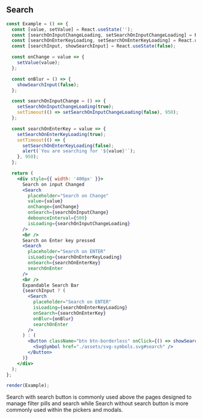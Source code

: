 
## Search

```jsx live=true
const Example = () => {
  const [value, setValue] = React.useState('');
  const [searchOnInputChangeLoading, setSearchOnInputChangeLoading] = React.useState(false);
  const [searchOnEnterKeyLoading, setSearchOnEnterKeyLoading] = React.useState(false);
  const [searchInput, showSearchInput] = React.useState(false);

  const onChange = value => {
    setValue(value);
  };

  const onBlur = () => {
    showSearchInput(false);
  };

  const searchOnInputChange = () => {
    setSearchOnInputChangeLoading(true);
    setTimeout(() => setSearchOnInputChangeLoading(false), 950);
  };

  const searchOnEnterKey = value => {
    setSearchOnEnterKeyLoading(true);
    setTimeout(() => {
      setSearchOnEnterKeyLoading(false);
      alert(`You are searching for '${value}'`);
    }, 950);
  };

  return (
    <div style={{ width: '400px' }}>
      Search on input Changed
      <Search
        placeholder="Search on Change"
        value={value}
        onChange={onChange}
        onSearch={searchOnInputChange}
        debounceInterval={500}
        isLoading={searchOnInputChangeLoading}
      />
      <br />
      Search on Enter key pressed
      <Search
        placeholder="Search on ENTER"
        isLoading={searchOnEnterKeyLoading}
        onSearch={searchOnEnterKey}
        searchOnEnter
      />
      <br />
      Expandable Search Bar
      {searchInput ? (
        <Search
          placeholder="Search on ENTER"
          isLoading={searchOnEnterKeyLoading}
          onSearch={searchOnEnterKey}
          onBlur={onBlur}
          searchOnEnter
        />
      ) : (
        <Button className="btn btn-borderless" onClick={() => showSearchInput(true)}>
          <SvgSymbol href="./assets/svg-symbols.svg#search" />
        </Button>
      )}
    </div>
  );
};

render(Example);
```

<DesignNotes>
  Search with search button is commonly used above the pages designed to manage filter pills and search while Search
  without search button is more commonly used within the pickers and modals.
</DesignNotes>
<Props componentName="Search" />
